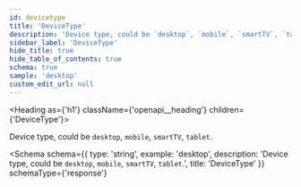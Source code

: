 ```yaml
---
id: devicetype
title: 'DeviceType'
description: 'Device type, could be `desktop`, `mobile`, `smartTV`, `tablet`.'
sidebar_label: 'DeviceType'
hide_title: true
hide_table_of_contents: true
schema: true
sample: 'desktop'
custom_edit_url: null
---
```



<Heading as={'h1'} className={'openapi__heading'} children={'DeviceType'}></Heading>

Device type, could be `desktop`, `mobile`, `smartTV`, `tablet`.

<Schema
  schema={{
    type: 'string',
    example: 'desktop',
    description: 'Device type, could be `desktop`, `mobile`, `smartTV`, `tablet`.',
    title: 'DeviceType'
  }}
  schemaType={'response'}
></Schema>
